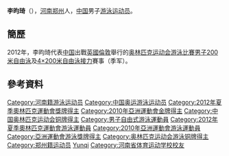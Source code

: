 {{noteTA|G1=Aquatics}}
{{Infobox Swimmer
| swimmername    = 李昀琦
| image          = 
| imagesize      = 
| caption        = 
| fullname       =   
| nationality    = {{PRC}}
| strokes        = [[自由泳|自由泳]]
| club           = 
| collegeteam    = 
| birth_date      = {{birth_date_and_age|1993|8|28}}<ref name="伦敦奥运">{{cite web|title=2012伦敦奥运会中国体育代表团成员名录 - 李昀琦|url=http://2012teamchina.olympic.cn/index.php/personview/persons/15987|access-date=2012-07-18|archive-date=2020-05-12|archive-url=https://web.archive.org/web/20200512033529/http://2012teamchina.olympic.cn/index.php/personview/persons/15987|dead-url=no}}{{zh-cn}}</ref>
| birth_place     = {{CHN}}[[河南省|河南省]][[郑州市|郑州市]]
| height         = {{height|m=1.93}}<ref name="伦敦奥运"/>
| weight         = {{weight|kg=82}}<ref name="伦敦奥运"/>
| medaltemplates =
{{MedalSport|男子[[游泳|游泳]]}}
{{MedalCountry | {{CHN}} }}
{{MedalCompetition|[[奧林匹克運動會|奧林匹克運動會]]}}
{{MedalBronze| [[2012年夏季奥林匹克运动会|2012年 伦敦]]|[[2012年夏季奧林匹克運動會游泳比賽|4×200米自由泳]]}}
{{MedalCompetition | [[亞洲運動會|亞洲運動會]]}}
{{MedalGold | [[2010年亞洲運動會|2010年 廣州]] | [[2010年亞洲運動會游泳比賽|4×100米自由泳接力]]}}
}}
'''李昀琦'''（{{bd|1993年|8月28日|catIdx=Li Yunqi}}），[[河南|河南]][[郑州|郑州]]人，[[中国|中国]]男子[[游泳|游泳]][[运动员|运动员]]。

==簡歷==
2012年，李昀琦代表[[2012年夏季奥林匹克运动会中国代表团|中国]]出戰[[英國|英國]][[倫敦|倫敦]]舉行的[[2012年夏季奥林匹克运动会|奥林匹克运动会]][[2012年夏季奧林匹克運動會游泳比賽|游泳比賽]][[2012年夏季奧林匹克運動會男子200米自由泳比賽|男子200米自由泳]]及[[2012年夏季奧林匹克運動會男子4×200米自由泳接力比賽|4×200米自由泳接力]]賽事（季军）。

==參考資料==
{{Reflist}}

{{2012 China Olympic Swimming Team}}

{{DEFAULTSORT:Li Yunqi}}
[[Category:河南籍游泳运动员|Category:河南籍游泳运动员]]
[[Category:中国奥运游泳运动员|Category:中国奥运游泳运动员]]
[[Category:2012年夏季奧林匹克運動會獎牌得主|Category:2012年夏季奧林匹克運動會獎牌得主]]
[[Category:2010年亞洲運動會金牌得主|Category:2010年亞洲運動會金牌得主]]
[[Category:中国奥林匹克运动会铜牌得主|Category:中国奥林匹克运动会铜牌得主]]
[[Category:男子自由式游泳運動員|Category:男子自由式游泳運動員]]
[[Category:2012年夏季奧林匹克運動會游泳運動員|Category:2012年夏季奧林匹克運動會游泳運動員]]
[[Category:2010年亞洲運動會游泳運動員|Category:2010年亞洲運動會游泳運動員]]
[[Category:亞洲運動會游泳獎牌得主|Category:亞洲運動會游泳獎牌得主]]
[[Category:奥林匹克运动会游泳铜牌得主|Category:奥林匹克运动会游泳铜牌得主]]
[[Category:郑州籍运动员|Category:郑州籍运动员]]
[[Category:李姓|Yunqi]]
[[Category:河南省体育运动学校校友|Category:河南省体育运动学校校友]]
